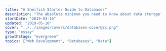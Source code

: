 ```yaml
---
title: "A Shelfish Starter Guide to Databases"
description: "The absolute minimum you need to know about data storage"
startDate: "2019-03-10"
updated: "2019-05-10"
cover: "../../images/covers/databases-cover@2x.png"
type: "essay"
growthStage: "evergreen"
topics: ["Web Development", "Databases", "Data"]
---
```


<BasicImage
  width="950px"
  src="https://res.cloudinary.com/dg3gyk0gu/image/upload/c_scale,f_auto,q_auto:best,w_950/v1594114496/maggieappleton.com/databases-101/DB_1.jpg"
  alt="Databases 101 - How to build yourself a digital shelf"
/>

<BasicImage
  width="950px"
  src="https://res.cloudinary.com/dg3gyk0gu/image/upload/c_scale,f_auto,q_auto:best,w_950/v1594114495/maggieappleton.com/databases-101/DB_2.jpg"
  alt="Databases are the storage shelves of the digital world. They're where we store all our masses of information."
/>

<BasicImage
  width="950px"
  src="https://res.cloudinary.com/dg3gyk0gu/image/upload/c_scale,f_auto,q_auto:best,w_950/v1594114496/maggieappleton.com/databases-101/DB_3.jpg"
  alt="Every database has a DBMS - a database management system. This structures how we organise and interact with all our stored data. We have 4 fundamental ways we interact with databases. We can create, read, update, and delete. Better known as CRUD."
/>

<BasicImage
  width="950px"
  src="https://res.cloudinary.com/dg3gyk0gu/image/upload/c_scale,f_auto,q_auto:best,w_950/v1594114497/maggieappleton.com/databases-101/DB_4.jpg"
  alt="These DBMS's come in two flavours. Relational DB's organise data in tables made of columns and rows. Columns are type and each row inside them holds a data entry. They're highly structured and have strict data types. We talk to them using SQL - structured query language."
/>

<BasicImage
  width="950px"
  src="https://res.cloudinary.com/dg3gyk0gu/image/upload/c_scale,f_auto,q_auto:best,w_950/v1594114497/maggieappleton.com/databases-101/DB_5.jpg"
  alt="The second DB type is non-relational, also known as NoSQL. These include graph, kay value, document, and column family types. These are more flexible systems with less strictness around data types. They're good for getting a database up and running quickly since you don't have to create a strict schema before adding the data. They're also good for deploying data across decentralised distributed networks. Of the top five most popoular DBMS services, four are relational and one is NoSQL."
/>

<BasicImage
  width="950px"
  src="https://res.cloudinary.com/dg3gyk0gu/image/upload/c_scale,f_auto,q_auto:best,w_950/v1594114669/maggieappleton.com/databases-101/DB_6.jpg"
  alt="A winners stage ranking the five most popular database services"
/>

<References>

<ReferencesLink
  title="SQL Fundamentals egghead course"
  href="https://egghead.io/courses/sql-fundamentals?rc=272bjb"
  author="Tyler Clark"
/>

<ReferencesLink
  title="Get Started With PostgreSQL egghead course"
  href="https://egghead.io/courses/get-started-with-postgresql?rc=272bjb"
  author="Brett Cassette"
/>

<ReferencesLink
  title="Basics of NoSQL Databases"
  href="https://medium.freecodecamp.org/nosql-databases-5f6639ed9574"
  author="freeCodeCamp"
/>

<ReferencesLink
  title="Databases 101"
  href="https://thomaslarock.com/2018/07/databases-101/"
  author="Thomas LaRock"
/>

<ReferencesLink
  title="SQL vs NoSQL: The Differences"
  href="https://www.sitepoint.com/sql-vs-nosql-differences/"
  author="SitePoint"
/>

<ReferencesLink
  title="What is NoSQL?"
  href="https://www.mongodb.com/nosql-explained"
  author="MongoDB"
/>

</References>
